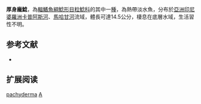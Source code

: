 {{Speciesbox
| name = 厚身龐鯰
| status = NE
| status_system = IUCN3.1
| image = 
| image_width = 250px
| genus = Acrochordonichthys
| species = pachyderma
| authority = [[Vaillant|Vaillant]], 1902
| synonyms = 
}}
'''厚身龐鯰'''，為[[輻鰭魚綱|輻鰭魚綱]][[鯰形目|鯰形目]][[粒鯰科|粒鯰科]]的其中一[[種|種]]，為熱帶淡水魚，分布於[[亞洲|亞洲]][[印尼|印尼]][[婆羅洲|婆羅洲]][[卡普阿斯河|卡普阿斯河]]、[[馬哈甘河|馬哈甘河]]流域，體長可達14.5公分，棲息在底層水域，生活習性不明。

==参考文献==
*{{FishBase_species|genus=Acrochordonichthys|species=pachyderma|year=2015|month=2}}

== 扩展阅读 ==
{{refbegin}}
{{wikispecies-inline|Acrochordonichthys pachyderma|厚身龐鯰}}
{{refend}}
{{Taxonbar|from=Q3766410}}

[[Category:龐鯰屬|pachyderma]]
[[Category:1902年描述的魚類|A]]